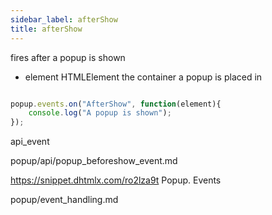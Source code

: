 ```yaml
---
sidebar_label: afterShow
title: afterShow
---
```



          


<Short>

fires after a popup is shown


</Short>



- element 		HTMLElement		 the container a popup is placed in

~~~js

popup.events.on("AfterShow", function(element){
    console.log("A popup is shown");
});


~~~
 api_event

<Descr>



</Descr>



popup/api/popup_beforeshow_event.md

 https://snippet.dhtmlx.com/ro2lza9t	Popup. Events

 popup/event_handling.md